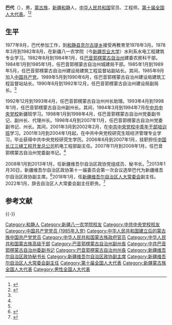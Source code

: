 {{Otheruses|巴代}}

'''巴代'''（{{bd|1958年|10月||catIdx=Ba巴}}），男，[[蒙古族|蒙古族]]，[[新疆|新疆]][[和静|和静]]人，[[中华人民共和国|中华人民共和国]]官员、工程师。[[第十届全国人大代表|第十届全国人大代表]]。<ref name=xjrbw>{{Cite web|title=巴代|url=http://www.xjdaily.com.cn/special/2013/002/15/846377.shtml|accessdate=2013-01-30|work=新疆日报网}}</ref><ref>{{Cite web|title=我国斥资百亿治理最大内陆河塔里木河 初见成效|url=http://news.xinhuanet.com/newscenter/2003-03/12/content_773346.htm|accessdate=2003-03-12|work=新华网|archive-date=2015-04-02|archive-url=https://web.archive.org/web/20150402105036/http://news.xinhuanet.com/newscenter/2003-03/12/content_773346.htm|dead-url=no}}</ref>

== 生平 ==
1977年9月，巴代参加工作，到[[和静县|和静县]][[克尔古提乡|克尔古提乡]]接受再教育至1978年3月。1978年3月到1982年8月，在新疆八一农学院（今[[新疆农业大学|新疆农业大学]]）水利系水电工程建筑专业学习。1982年8月到1984年1月，任[[巴音郭楞蒙古自治州|巴音郭楞蒙古自治州]]建委农房科干部。1984年1月到1985年1月，任巴音郭楞蒙古自治州城建局干部。1985年1月到1989年5月，任巴音郭楞蒙古自治州建设局建筑工程监督站副站长。其间，1985年9月加入[[中国共产党|中国共产党]]。1989年5月到1990年6月，任巴音郭楞蒙古自治州建设局建筑工程监督站站长。1990年6月到1992年12月，任巴音郭楞蒙古自治州建设局副局长。<ref name=xjrbw/>

1992年12月到1993年4月，任巴音郭楞蒙古自治州州长助理。1993年4月到1998年1月，任巴音郭楞蒙古自治州副州长。其间，1994年3月到1994年7月在[[中共中央党校|中共中央党校]]新疆班学习。1998年1月到1998年4月，任巴音郭楞蒙古自治州党委副书记、副州长、代理州长。1998年4月到2007年11月，任巴音郭楞蒙古自治州党委副书记、州长。其间，2001年3月到2002年2月，在[[中共中央党校一年制中青年干部培训班学员列表|中共中央党校中青年干部培训班]]学习。2001年3月到2004年1月起，在中共中央党校研究生班经济管理专业学习，毕业获得中共中央党校研究生学历。2006年6月到2007年1月，挂职担任[[中国长江三峡工程开发总公司|中国长江三峡工程开发总公司]]机电工程部副主任。2007年11月到2008年1月，任巴音郭楞蒙古自治州党委副书记。<ref name=xjrbw/>

2008年1月到2013年1月，任新疆维吾尔自治区政协党组成员、秘书长。<ref name=xjrbw/>2013年1月30日，新疆维吾尔自治区政协第十一届委员会第一次会议选举巴代为新疆维吾尔自治区政协副主席。<ref>{{Cite web |url=http://news.ts.cn/content/2013-01/30/content_7745902.htm |title=巴代简历|work=天山网|date=2013-01-30 |access-date=2015-03-13 |archive-url=https://web.archive.org/web/20150321053350/http://news.ts.cn/content/2013-01/30/content_7745902.htm |archive-date=2015-03-21 |dead-url=yes }}</ref>2018年1月，任[[新疆维吾尔自治区人民代表大会常务委员会|新疆维吾尔自治区人大常委会]]副主任。2022年1月，辞去自治区人大常委会副主任职务。<ref>{{Cite web |url=http://district.ce.cn/newarea/sddy/202201/28/t20220128_37296768.shtml |title=巴代辞去新疆维吾尔自治区人大常委会副主任 |publisher=中国经济网 |date=2022-01-28 |access-date=2022-01-29 |archive-date=2022-02-11 |archive-url=https://web.archive.org/web/20220211125036/http://district.ce.cn/newarea/sddy/202201/28/t20220128_37296768.shtml |dead-url=no }}</ref>

== 参考文献 ==
{{Reflist|2}}

{{-}}
{{start box}}
{{s-gov|prc}}
{{s-before|[[赛尔杰|赛尔杰]]}}
{{s-title|[[巴音郭楞蒙古自治州人民政府|巴音郭楞蒙古自治州人民政府]]州长|1998年1月－2007年11月}}
{{s-after|[[史建勇|史建勇]]}}
{{s-par|prc-lcppcc}}
{{s-before|[[居来提·买买提明|居来提·买买提明]]}}
{{s-title|[[中国人民政治协商会议新疆维吾尔自治区委员会|中国人民政治协商会议新疆维吾尔自治区委员会]]秘书长|2008年1月－2013年1月}}
{{s-after|[[刘振强_(政治人物)|刘振强]]}}
{{end box}}
{{Authority control}}
{{DEFAULTSORT:Ba巴}}
[[Category:和静人|Category:和静人]]
[[Category:新疆八一农学院校友|Category:新疆八一农学院校友]]
[[Category:中共中央党校校友|Category:中共中央党校校友]]
[[Category:中国共产党党员_(1985年入党)|Category:中国共产党党员 (1985年入党)]]
[[Category:中华人民共和国建立后的蒙古族中国共产党党员|Category:中华人民共和国建立后的蒙古族中国共产党党员]]
[[Category:中华人民共和国蒙古族政府官员|Category:中华人民共和国蒙古族政府官员]]
[[Category:中华人民共和国蒙古族高级干部|Category:中华人民共和国蒙古族高级干部]]
[[Category:巴音郭楞蒙古自治州副州長|Category:巴音郭楞蒙古自治州副州長]]
[[Category:中共巴音郭楞蒙古自治州委副书记|Category:中共巴音郭楞蒙古自治州委副书记]]
[[Category:巴音郭楞蒙古自治州州長|Category:巴音郭楞蒙古自治州州長]]
[[Category:新疆维吾尔自治区政协秘书长|Category:新疆维吾尔自治区政协秘书长]]
[[Category:新疆维吾尔自治区政协副主席|Category:新疆维吾尔自治区政协副主席]]
[[Category:新疆维吾尔自治区人大常委会副主任|Category:新疆维吾尔自治区人大常委会副主任]]
[[Category:第十届全国人大代表|Category:第十届全国人大代表]]
[[Category:新疆蒙古族全国人大代表|Category:新疆蒙古族全国人大代表]]
[[Category:男性全国人大代表|Category:男性全国人大代表]]